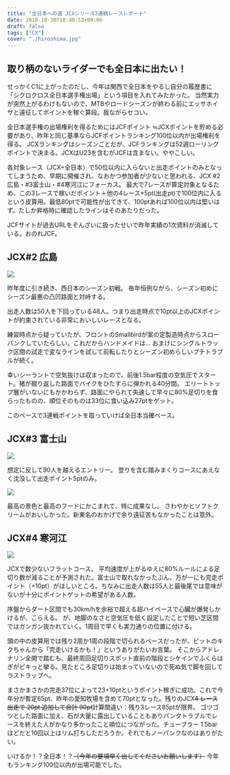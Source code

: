 ---
title: "全日本への道 JCXシリーズ3連戦レースレポート"
date: 2018-10-30T18:40:53+09:00
draft: false
tags: ["CX"]
cover: "./hiroshima.jpg"
---

## 取り柄のないライダーでも全日本に出たい！

せっかくC1に上がったのだし、今年は関西で全日本をやるし自分の履歴書に「シクロクロス全日本選手権出場」という項目を入れてみたかった。
当然実力が突然上がるわけもないので、MTBやロードシーズンが終わる前にエッサホイサと遠征してポイントを稼ぐ算段。我ながらセコい。

全日本選手権の出場権利を得るためにはJCFポイント ≒JCXポイントを貯める必要があり、昨年と同じ基準ならJCFポイントランキング100位以内が出場権利を得る。
JCXランキングはシーズンごとだが、JCFランキングは52週ローリングポイントで決まる。JCXはU23を含むがJCFは含まない。ややこしい。

各対象レース（JCX+全日本）で50位以内に入らないと出走ポイントのみとなってしまうため、早期に開催され、なおかつ参加者が少ないと思われる、JCX #2広島・#3富士山・#4寒河江にフォーカス。
最大で7レースが算定対象となるため、この3レースで稼いだポイント＋他の4レース\*5pt(出走pt)で100位内に入るという皮算用。最低80ptで可能性が出てきて、100ptあれば100位以内は堅いはず。たしか昇格時に確認したラインはそのあたりだった。

JCFサイトが過去URLをぞんざいに扱ったせいで昨年実績の1次資料が消滅している。おのれJCF。

## JCX#2 広島

![ ](./hiroshima.jpg)

昨年度に引き続き、西日本のシーズン初戦。
毎年恒例ながら、シーズン初めにシーズン最悪の凸凹路面と対峙する。

出走人数は50人を下回っている48人。つまり出走時点で10pt以上のJCXポイントが約束されている非常においしいレースとなる。

練習時点から疑っていたが、フロントのSmallbirdが案の定製造時点からスローパンクしていたらしい。これだからハンドメイドは…
おまけにシングルトラック区間の試走で変なラインを試して前転したりとシーズン初めらしいプチトラブルが続く。

幸いシーラントで空気抜けは収まったので、前後1.5bar程度の空気圧でスタート。猪が掘り返した路面でバイクをひたすらに弾かれる40分間。
エリートトップ層がいないにもかかわらず、路面にやられて失速して早々に80%足切りを食らったものの、順位そのものは33位に食い込み27ptをゲット。

このペースで3連戦ポイントを取っていけば全日本当確ペース。

## JCX#3 富士山

![ ](./fuji.jpg)

想定に反して90人を越えるエントリー。
登りを含む踏みまくりコースにあえなく沈没して出走ポイント5ptのみ。

![ ](./DSC_1705.jpg)

最高の景色と最高のフードにかこまれて、特に成果なし。
さわやかとソフトクリームがおいしかった。新東名のおかげで余り遠征苦もなかったことは意外。

## JCX#4 寒河江

![ ](./DSC_1733.jpg)

JCXで数少ないフラットコース。
平均速度が上がるゆえに80%ルールによる足切り数が減ることが予測された。富士山で取れなかったぶん、万が一にも完走ポイント（+10pt）がほしいところ。ちなみに出走人数は55人と最後尾では意味がないが十分にポイントゲットの希望がある人数。

序盤からダート区間でも30km/hを余裕で超える超ハイペースで心臓が爆発しかけるが、こらえる。
が、地脚のなさと空気圧を低く設定したことで短い芝区間ではガンガン抜かれていく。1周目で早くも実力通りの位置に付ける。

頭の中の皮算用では残り2周か1周の段階で切られるペースだったが、ピットのキクちゃんから「完走いけるかも！」というありがたいお言葉。
そこからアドレナリン全開で踏むも、最終周回足切りスポット直前の階段とシケインでふくらはぎがピキっと攣る。見たところ足切りは始まっていないので死ぬ気で脚を回してラストラップへ。

まさかまさかの完走37位によって23+10ptというポイント稼ぎに成功。これで今年分が暫定65pt、昨年の愛知牧場を含めて70ptとなった。残りのJCX~~4 レース出走で 20pt 追加して合計 90pt~~計算間違い：残り3レース85ptが限界。
ゴツゴツとした路面に加え、石が大量に露出していることもありパンクトラブルでレースを終えた人がかなり多かったこと順位につながった。チューブラー 1.5barほどだと10回以上はリム打ちしただろうか。それでもノーパンクなのはありがたい。

いけるか！？全日本！？~~（今年の要項早く出してくださいお願いします）~~
今年もランキング100位以内が出場可能でした。

<LinkBox isAmazonLink url="https://www.amazon.co.jp/dp/B0060GI8DE/" />
